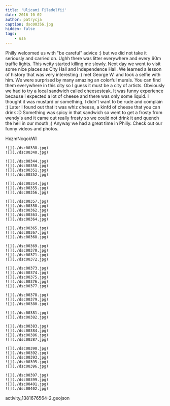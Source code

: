 ```yaml
---
title: 'Ulicami Filadelfii'
date: 2016-10-02
author: patrycja
caption: dsc00356.jpg
hidden: false
tags: 
    - usa
---
```



Philly welcomed us with "be careful" advice :) but we did not take it seriously and carried on. Ughh there was litter everywhere and every 60m traffic lights. This wcity started killing me slowly. Next day we went to visit some nice places as City Hall and Independence Hall. We learned a lesson of history that was very interesting :) met George W. and took a selfie with him. We were surprised by many amazing an colorful murals. You can find them everywhere in this city so I guess it must be a city of artists. Obviously we had to try a local sandwich called cheesesteak. It was funny experience because I expected a lot of cheese and there was only some liquid. I thought it was mustard or something, I didn't want to be rude and complain :) Later I found out that it was whiz cheese, a kinfd of cheese that you can drink :D Something was spicy in that sandwich so went to get a frosty from wendy's and it came out really frosty so we could not drink it and quench the hell in our mouth ;) Anyway we had a great time in Philly. Check out our funny videos and photos. 

<youtube>HxzmNcqokWI</youtube>

```grid|2
![](./dsc00338.jpg)
![](./dsc00340.jpg)
```
```grid|4
![](./dsc00344.jpg)
![](./dsc00350.jpg)
![](./dsc00351.jpg)
![](./dsc00352.jpg)
```
```grid|3
![](./dsc00354.jpg)
![](./dsc00355.jpg)
![](./dsc00356.jpg)
```
```grid|5
![](./dsc00357.jpg)
![](./dsc00358.jpg)
![](./dsc00362.jpg)
![](./dsc00363.jpg)
![](./dsc00364.jpg)
```
```grid|3
![](./dsc00365.jpg)
![](./dsc00367.jpg)
![](./dsc00368.jpg)
```
```grid|4
![](./dsc00369.jpg)
![](./dsc00370.jpg)
![](./dsc00371.jpg)
![](./dsc00372.jpg)
```
```grid|5
![](./dsc00373.jpg)
![](./dsc00374.jpg)
![](./dsc00375.jpg)
![](./dsc00376.jpg)
![](./dsc00377.jpg)
```
```grid|3
![](./dsc00378.jpg)
![](./dsc00379.jpg)
![](./dsc00380.jpg)
```
```grid|2
![](./dsc00381.jpg)
![](./dsc00382.jpg)
```
```grid|4
![](./dsc00383.jpg)
![](./dsc00384.jpg)
![](./dsc00386.jpg)
![](./dsc00387.jpg)
```
```grid|5
![](./dsc00390.jpg)
![](./dsc00392.jpg)
![](./dsc00393.jpg)
![](./dsc00395.jpg)
![](./dsc00396.jpg)
```
```grid|4
![](./dsc00397.jpg)
![](./dsc00399.jpg)
![](./dsc00401.jpg)
![](./dsc00402.jpg)
```



<gpx>activity_1381676564-2.geojson</gpx>